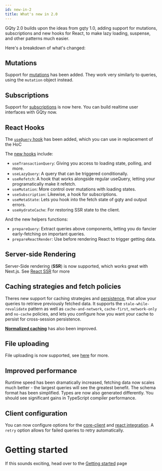 ```yaml
---
id: new-in-2
title: What's new in 2.0
---
```


GQty 2.0 builds upon the ideas from gqty 1.0, adding support for mutations, subscriptions and new hooks for React, to make lazy loading, suspense, and other patterns much easier.

Here's a breakdown of what's changed:

## Mutations

Support for [mutations](/docs/client/mutations) has been added. They work very similarly to queries, using the `mutation` object instead.

## Subscriptions

Support for [subscriptions](/docs/client/subscriptions) is now here. You can build realtime user interfaces with GQty now.

## React Hooks

The [`useQuery` hook](/docs/react/fetching-data) has been added, which you can use in replacement of the HoC

The [new hooks](/docs/react/fetching-data) include:

- `useTransactionQuery`: Giving you access to loading state, polling, and more.
- `useLazyQuery`: A query that can be triggered conditionally.
- `useRefetch`: A hook that works alongside regular useQuery, letting your programatically make it refetch.
- `useMutation`: More control over mutations with loading states.
- `useSubscription`: Likewise, a hook for subscriptions.
- `useMetaState`: Lets you hook into the fetch state of gqty and output errors.
- `useHydrateCache`: For restoring SSR state to the client.

And the new helpers functions:

- `prepareQuery`: Extract queries above components, letting you do fancier early-fetching on important queries.
- `prepareReactRender`: Use before rendering React to trigger getting data.

## Server-side Rendering

Server-Side rendering (**SSR**) is now supported, which works great with Next.js. See [React SSR](/docs/react/ssr) for more

## Caching strategies and fetch policies

Theres new support for caching strategies and [persistence](/docs/client/persistence), that allow your queries to retrieve previously fetched data. It supports the `stale-while-revalidate` pattern
as well as `cache-and-network`, `cache-first`, `network-only` and `no-cache` policies, and lets you configure how you want your cache to persist for cross-session persistence.

[**Normalized caching**](/docs/client/config#normalization) has also been improved.

## File uploading

File uploading is now supported, see [here](/docs/client/graphql-upload) for more.

## Improved performance

Runtime speed has been dramatically increased, fetching data now scales much better - the largest queries will see the greatest benefit. The schema format has been simplified. Types are now also generated differently. You should see significant gains in TypeScript compiler performance.

## Client configuration

You can now configure options for the [core-client](/docs/client/config) and [react integration](/docs/react/config). A `retry` option allows for failed queries to retry automatically.

# Getting started

If this sounds exciting, head over to the [Getting started](/docs/getting-started) page
